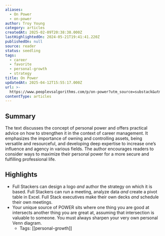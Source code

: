 ```yaml
---
aliases:
  - On Power
  - on-power
author: Troy Young
category: articles
createdAt: 2025-02-09T20:38:38.000Z
lastHighlightedOn: 2024-05-21T19:41:41.220Z
publishedOn: null
source: reader
status: seedling
tags:
  - career
  - favorite
  - personal-growth
  - strategy
title: On Power
updatedAt: 2025-04-12T15:55:17.000Z
url: >-
  https://www.peoplevsalgorithms.com/p/on-power?utm_source=substack&utm_medium=email
contentType: articles
---
```

## Summary

The text discusses the concept of personal power and offers practical advice on how to strengthen it in the context of career management. It emphasizes the importance of owning and controlling assets, being versatile and resourceful, and developing deep expertise to increase one’s influence and agency in various fields. The author encourages readers to consider ways to maximize their personal power for a more secure and fulfilling professional life.

## Highlights

- Full Stackers can design a logo _and_ author the strategy on which it is based. Full Stackers can run a meeting, analyze data _and_ create a pivot table in Excel. Full Stack executives make their own decks _and_ schedule their own meetings.
- Your unique source of POWER sits where one thing you are good at intersects another thing you are great at, assuming that intersection is valuable to someone. You must always sharpen your very own personal Venn diagram.
    - Tags: [[personal-growth]]
